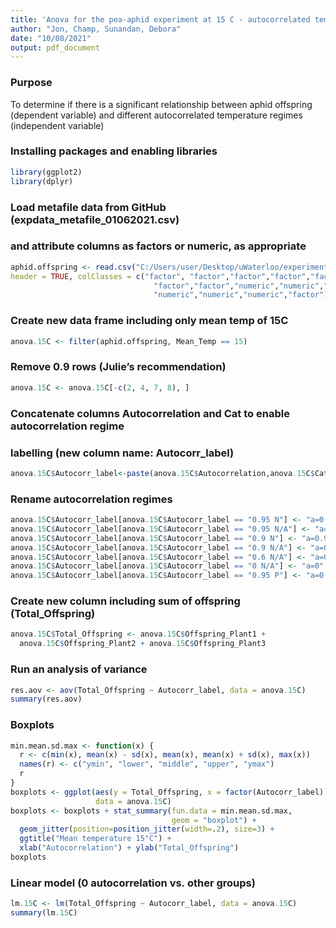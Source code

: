 ---
title: 'Anova for the pea-aphid experiment at 15 C - autocorrelated temperatures '
author: "Jon, Champ, Sunandan, Debora"
date: "10/08/2021"
output: pdf_document
---
### Purpose
To determine if there is a significant relationship between aphid offspring (dependent variable) and different autocorrelated temperature regimes (independent variable)


### Installing packages and enabling libraries
```{r message=FALSE, warning=FALSE}
library(ggplot2)
library(dplyr)
```

### Load metafile data from GitHub (expdata_metafile_01062021.csv)
### and attribute columns as factors or numeric, as appropriate
```{r message=FALSE, warning=FALSE}
aphid.offspring <- read.csv("C:/Users/user/Desktop/uWaterloo/experiments/expdata_metafile_01062021.csv",
header = TRUE, colClasses = c("factor", "factor","factor","factor","factor",
                                "factor","factor","numeric","numeric","numeric",
                                "numeric","numeric","numeric","factor"))
```

### Create new data frame including only mean temp of 15C
```{r}
anova.15C <- filter(aphid.offspring, Mean_Temp == 15)
```

### Remove 0.9 rows (Julie's recommendation)
```{r}
anova.15C <- anova.15C[-c(2, 4, 7, 8), ] 
```

### Concatenate columns Autocorrelation and Cat to enable autocorrelation regime
### labelling (new column name: Autocorr_label)
```{r}
anova.15C$Autocorr_label<-paste(anova.15C$Autocorrelation,anova.15C$Cat)
```

### Rename autocorrelation regimes 
```{r}
anova.15C$Autocorr_label[anova.15C$Autocorr_label == "0.95 N"] <- "a=0.95,m<0"
anova.15C$Autocorr_label[anova.15C$Autocorr_label == "0.95 N/A"] <- "a=0.95,m<0"
anova.15C$Autocorr_label[anova.15C$Autocorr_label == "0.9 N"] <- "a=0.95,m<0"
anova.15C$Autocorr_label[anova.15C$Autocorr_label == "0.9 N/A"] <- "a=0.95,m<0"
anova.15C$Autocorr_label[anova.15C$Autocorr_label == "0.6 N/A"] <- "a=0.6"
anova.15C$Autocorr_label[anova.15C$Autocorr_label == "0 N/A"] <- "a=0"
anova.15C$Autocorr_label[anova.15C$Autocorr_label == "0.95 P"] <- "a=0.95,m>0"
```

### Create new column including sum of offspring (Total_Offspring) 
```{r}
anova.15C$Total_Offspring <- anova.15C$Offspring_Plant1 + 
  anova.15C$Offspring_Plant2 + anova.15C$Offspring_Plant3
```

### Run an analysis of variance
```{r}
res.aov <- aov(Total_Offspring ~ Autocorr_label, data = anova.15C)
summary(res.aov)
```

### Boxplots
```{r}
min.mean.sd.max <- function(x) {
  r <- c(min(x), mean(x) - sd(x), mean(x), mean(x) + sd(x), max(x))
  names(r) <- c("ymin", "lower", "middle", "upper", "ymax")
  r
}
boxplots <- ggplot(aes(y = Total_Offspring, x = factor(Autocorr_label)), 
                   data = anova.15C)
boxplots <- boxplots + stat_summary(fun.data = min.mean.sd.max, 
                                    geom = "boxplot") + 
  geom_jitter(position=position_jitter(width=.2), size=3) + 
  ggtitle("Mean temperature 15°C") + 
  xlab("Autocorrelation") + ylab("Total_Offspring")
boxplots
```
   
### Linear model (0 autocorrelation vs. other groups)
```{r}
lm.15C <- lm(Total_Offspring ~ Autocorr_label, data = anova.15C)
summary(lm.15C)
```                     
